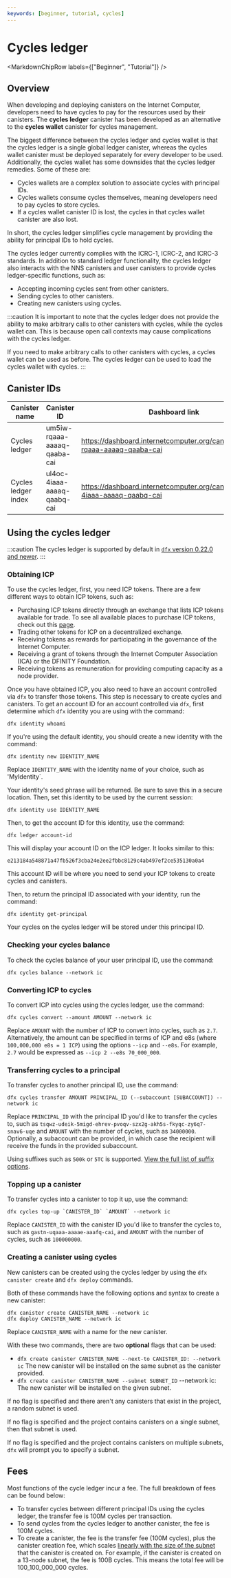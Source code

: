 ```yaml
---
keywords: [beginner, tutorial, cycles]
---
```



# Cycles ledger

<MarkdownChipRow labels={["Beginner", "Tutorial"]} />

## Overview

When developing and deploying canisters on the Internet Computer, developers need to have <GlossaryTooltip>cycles</GlossaryTooltip> to pay for the resources used by their canisters. The **cycles ledger** canister has been developed as an alternative to the **cycles wallet** canister for cycles management.

The biggest difference between the cycles <GlossaryTooltip>ledger</GlossaryTooltip> and cycles wallet is that the cycles ledger is a single global ledger canister, whereas the cycles wallet canister must be deployed separately for every developer to be used. Additionally, the cycles wallet has some downsides that the cycles ledger remedies. Some of these are:

- Cycles wallets are a complex solution to associate cycles with <GlossaryTooltip>principal</GlossaryTooltip> IDs.
- Cycles wallets consume cycles themselves, meaning developers need to pay cycles to store cycles.
- If a cycles wallet canister ID is lost, the cycles in that cycles wallet canister are also lost.

In short, the cycles ledger simplifies cycle management by providing the ability for principal IDs to hold cycles.

The cycles ledger currently complies with the ICRC-1, ICRC-2, and ICRC-3 standards. In addition to standard ledger functionality, the cycles ledger also interacts with the <GlossaryTooltip>NNS</GlossaryTooltip> canisters and user canisters to provide cycles ledger-specific functions, such as:

- Accepting incoming cycles sent from other canisters.
- Sending cycles to other canisters.
- Creating new canisters using cycles.

:::caution
It is important to note that the cycles ledger does not provide the ability to make arbitrary calls to other canisters with cycles, while the cycles wallet can. This is because open call contexts may cause complications with the cycles ledger.

If you need to make arbitrary calls to other canisters with cycles, a cycles wallet can be used as before. The cycles ledger can be used to load the cycles wallet with cycles.
:::

## Canister IDs

| Canister name | Canister ID | Dashboard link |
|---------------|-------------|----------------|
| Cycles ledger | um5iw-rqaaa-aaaaq-qaaba-cai | https://dashboard.internetcomputer.org/canister/um5iw-rqaaa-aaaaq-qaaba-cai |
| Cycles ledger index | ul4oc-4iaaa-aaaaq-qaabq-cai | https://dashboard.internetcomputer.org/canister/ul4oc-4iaaa-aaaaq-qaabq-cai |

## Using the cycles ledger

:::caution
The cycles ledger is supported by default in [`dfx` version 0.22.0 and newer](/docs/current/developer-docs/getting-started/install/).
:::

### Obtaining ICP

To use the cycles ledger, first, you need ICP tokens. There are a few different ways to obtain ICP tokens, such as:

- Purchasing ICP tokens directly through an exchange that lists ICP tokens available for trade. To see all available places to purchase ICP tokens, check out this [page](https://coinmarketcap.com/currencies/internet-computer/markets/).
- Trading other tokens for ICP on a decentralized exchange.
- Receiving tokens as rewards for participating in the governance of the Internet Computer.
- Receiving a grant of tokens through the Internet Computer Association (ICA) or the DFINITY Foundation.
- Receiving tokens as remuneration for providing computing capacity as a node provider.

Once you have obtained ICP, you also need to have an account controlled via `dfx` to transfer those tokens. This step is necessary to create cycles and canisters. To get an account ID for an account controlled via `dfx`, first determine which `dfx` identity you are using with the command:

```
dfx identity whoami
```

If you're using the default identity, you should create a new identity with the command:

```
dfx identity new IDENTITY_NAME
```

Replace `IDENTITY_NAME` with the identity name of your choice, such as 'MyIdentity`.

Your identity's seed phrase will be returned. Be sure to save this in a secure location. Then, set this identity to be used by the current session:

```
dfx identity use IDENTITY_NAME
```

Then, to get the account ID for this identity, use the command:

```
dfx ledger account-id
```

This will display your account ID on the ICP ledger. It looks similar to this:

```
e213184a548871a47fb526f3cba24e2ee2fbbc8129c4ab497ef2ce535130a0a4
```

This account ID will be where you need to send your ICP tokens to create cycles and canisters.

Then, to return the principal ID associated with your identity, run the command:

```
dfx identity get-principal
```

Your cycles on the cycles ledger will be stored under this principal ID.

### Checking your cycles balance

To check the cycles balance of your user principal ID, use the command:

```
dfx cycles balance --network ic
```

### Converting ICP to cycles

To convert ICP into cycles using the cycles ledger, use the command:

```
dfx cycles convert --amount AMOUNT --network ic
```

Replace `AMOUNT` with the number of ICP to convert into cycles, such as `2.7`. Alternatively, the amount can be specified in terms of ICP and e8s (where `100,000,000 e8s = 1 ICP`) using the options `--icp` and `--e8s`. For example, `2.7` would be expressed as `--icp 2 --e8s 70_000_000`.

### Transferring cycles to a principal

To transfer cycles to another principal ID, use the command:

```
dfx cycles transfer AMOUNT PRINCIPAL_ID (--subaccount [SUBACCOUNT]) --network ic
```

Replace `PRINCIPAL_ID` with the principal ID you'd like to transfer the cycles to, such as `tsqwz-udeik-5migd-ehrev-pvoqv-szx2g-akh5s-fkyqc-zy6q7-snav6-uqe` and `AMOUNT` with the number of cycles, such as `34000000`. Optionally, a subaccount can be provided, in which case the recipient will receive the funds in the provided subaccount.

Using suffixes such as `500k` or `5TC` is supported. [View the full list of suffix options](https://github.com/dfinity/sdk/blob/master/CHANGELOG.md#feat-accept-more-ways-to-specify-cycle-and-e8s-amounts).

### Topping up a canister

To transfer cycles into a canister to top it up, use the command:

```
dfx cycles top-up `CANISTER_ID` `AMOUNT` --network ic
```

Replace `CANISTER_ID` with the canister ID you'd like to transfer the cycles to, such as `gastn-uqaaa-aaaae-aaafq-cai`, and `AMOUNT` with the number of cycles, such as `100000000`.

### Creating a canister using cycles

New canisters can be created using the cycles ledger by using the `dfx canister create` and `dfx deploy` commands.

Both of these commands have the following options and syntax to create a new canister:

```
dfx canister create CANISTER_NAME --network ic
dfx deploy CANISTER_NAME --network ic
```

Replace `CANISTER_NAME` with a name for the new canister.

With these two commands, there are two **optional** flags that can be used:

- `dfx create canister CANISTER_NAME --next-to CANISTER_ID: --network ic` The new canister will be installed on the same <GlossaryTooltip>subnet</GlossaryTooltip> as the canister provided.
- `dfx create canister CANISTER_NAME --subnet SUBNET_ID` --network ic: The new canister will be installed on the given subnet.

If no flag is specified and there aren't any canisters that exist in the project, a random subnet is used.

If no flag is specified and the project contains canisters on a single subnet, then that subnet is used.

If no flag is specified and the project contains canisters on multiple subnets, `dfx` will prompt you to specify a subnet.

## Fees

Most functions of the cycle ledger incur a fee. The full breakdown of fees can be found below:

- To transfer cycles between different principal IDs using the cycles ledger, the transfer fee is 100M cycles per transaction.
- To send cycles from the cycles ledger to another canister, the fee is 100M cycles.
- To create a canister, the fee is the transfer fee (100M cycles), plus the canister creation fee, which scales [linearly with the size of the subnet](/docs/current/developer-docs/gas-cost) that the canister is created on. For example, if the canister is created on a 13-node subnet, the fee is 100B cycles. This means the total fee will be 100_100_000_000 cycles.
